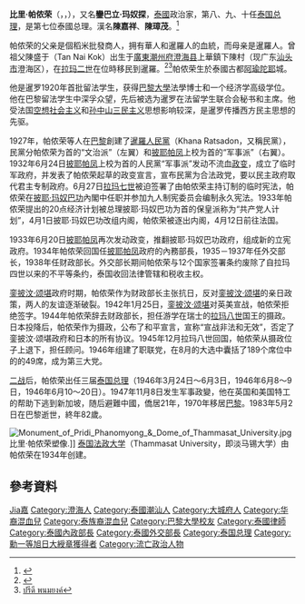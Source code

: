 {{Infobox President
| name          =比里·帕侬荣
| original_name =ปรีดี พนมยงค์
| image         =Pridi Panomyong (Scholar).jpg
| caption       =
| country       ={{THA}}
| order         = 7
| office    = 泰國總理
|monarch     = [[拉瑪八世|拉瑪八世]]<br>[[拉瑪九世|拉瑪九世]]
| term_start    =1946年3月24日
| term_end      =1946年8月23日
| predecessor   =[[寬·阿派旺|寬·阿派旺]]
| successor     =[[銮探隆·那瓦沙瓦|銮探隆·那瓦沙瓦]]
| office1    = [[攝政_(泰國)|泰國攝政]]
| term_start1   =1941年12月16 日
| term_end1     =1945年12月5日
| birth_date    =1900年5月11日
| birth_place   =[[File:Flag_of_Siam_(1855).svg|22px]] [[泰國|暹羅]][[大城府|大城府]][[阿瑜陀耶|阿瑜陀耶]]
| death_date    ={{death date and age|1983|5|2|1900|5|11}}       
| death_place   ={{FRA}}[[巴黎|巴黎]]
| religion      =
| profession    =
| spouse        = 
| party         =[[人民黨(泰國)|人民黨]]
|signature     = Thai-PM-pridi signature.png
}} 
'''比里·帕侬荣'''（{{Thai|t=ปรีดี พนมยงค์|r=Pridi Phanomyong}}，{{IPA-th|priː˧.diː˧ pʰa˦˥.nom˧.joŋ˧|IPA}}，{{bd|1900年|5月11日|1983年|5月2日|Panomyong, Pridi}}），又名'''鑾巴立·玛奴探'''，[[泰國|泰國]]政治家，第八、九、十任[[泰国总理|泰国总理]]，是第七位泰國总理。漢名'''陳嘉祥'''、'''陳璋茂'''。<ref>{{cite book|title=泰国华侨华人研究|author=[泰国] 洪林，黎道纲主编|publisher=香港社会科学出版社有限公司|year=April 2006|pages=17|isbn=962-620-127-4}}</ref>

帕侬荣的父亲是個稻米批發商人，拥有華人和暹羅人的血統，而母亲是暹羅人。曾祖父陳盛于（Tan Nai Kok）出生于[[廣東|廣東]][[潮州府|潮州府]][[澄海区|澄海县]]上華鎮下陳村（现广东[[汕头市|汕头市]]澄海区），在[[拉玛二世|拉玛二世]]在位時移民到暹羅。<ref>{{cite book|title=Pridi Banomyong–Pridi by Pridi, Selected Writings on Life, Politics and Economy|author=Pridi Phanomyong, adapted by Chris Baker and Pasuk Phongpaichit|url=http://www.amazon.com/Pridi-Selected-Writings-Politics-Economy/dp/B000UCNX8Y/ref=sr_1_4?ie=UTF8&s=books&qid=1195139428&sr=1-4|publisher=Silkworm Books|year=2000|pages=9-10–The Banomyong Family and 21–Some experiences and opinions by Pridi Banomyong|isbn=0521816157}}</ref><ref>[https://web.archive.org/web/20020207171455/http://www.geocities.com/thaifreeman/pridi/pridi.html ปรีดี  พนมยงค์]</ref>帕侬荣生於泰國古都[[阿瑜陀耶|阿瑜陀耶]]城。

他是暹罗1920年首批留法学生，获得[[巴黎大學|巴黎大學]]法學博士和一个经济学高级学位。他在巴黎留法学生中深孚众望，先后被选为暹罗在法留学生联合会秘书和主席。他受法国[[空想社会主义|空想社会主义]]和[[孙中山|孙中山]][[三民主义|三民主义]]思想影响较深，是暹罗传播西方民主思想的先驱。

1927年，帕侬荣等人在[[巴黎|巴黎]]創建了[[暹羅人民黨|暹羅人民黨]]（Khana Ratsadon，又稱民黨），民黨分帕侬荣为首的“文治派”（左翼）和[[披耶帕凤|披耶帕凤]]上校为首的“军事派”（右翼）。1932年6月24日[[披耶帕凤|披耶帕凤]]上校为首的人民黨“军事派”发动不流血[[1932年泰国六二四政变|政变]]，成立了临时军政府，并发表了帕侬荣起草的政变宣言，宣布民黨为合法政党，要以民主政府取代君主专制政府。6月27日[[拉玛七世|拉玛七世]]被迫签署了由帕侬荣主持订制的临时宪法，帕侬荣在[[披耶·玛奴巴功|披耶·玛奴巴功]]內閣中任职并参加九人制宪委员会编制永久宪法。1933年帕侬荣提出的20点经济计划被总理披耶·玛奴巴功为首的保皇派称为“共产党人计划”，4月1日披耶·玛奴巴功改组内阁，帕侬荣被逐出内阁，4月12日前往法国。

1933年6月20日[[披耶帕凤|披耶帕凤]]再次发动政变，推翻披耶·玛奴巴功政府，组成新的立宪政府。1934年帕侬荣回国任[[披耶帕凤|披耶帕凤]]政府的內務部長，1935－1937年任外交部长，1938年任财政部长。外交部长期间帕侬荣与12个国家签署条约废除了自拉玛四世以来的不平等条约，泰国收回法律管辖和税收主权。

[[銮披汶·颂堪|銮披汶·颂堪]]政府时期，帕侬荣作为财政部长主张抗日，反对[[銮披汶·颂堪|銮披汶·颂堪]]的亲日政策，两人的友谊逐渐破裂。1942年1月25日，[[銮披汶·颂堪|銮披汶·颂堪]]对英美宣战，帕侬荣拒绝签字。1944年帕侬荣辞去财政部长，担任游学在瑞士的[[拉玛八世|拉玛八世]]国王的摄政。日本投降后，帕侬荣作为摄政，公布了和平宣言，宣称“宣战非法和无效”，否定了銮披汶·颂堪政府和日本的所有协议。1945年12月拉玛八世回国，帕侬荣从摄政位子上退下，担任顾问。1946年组建了职联党，在8月的大选中囊括了189个席位中的的49席，成为第三大党。

[[二战|二战]]后，帕侬荣出任三届[[泰国总理|泰国总理]]（1946年3月24日～6月3日，1946年6月8～9日，1946年6月10～20日）。1947年11月8日发生军事政變，他在英国和美国特工的帮助下逃到新加坡，随后避難中國，僑居21年，1970年移居[[巴黎|巴黎]]。1983年5月2日在巴黎逝世，終年82歲。

[[File:Monument_of_Pridi_Phanomyong_&_Dome_of_Thammasat_University.jpg|thumb]]比里·帕侬荣塑像.]]
[[泰国法政大学|泰国法政大学]]（Thammasat University，即淡马锡大学）由帕侬荣在1934年创建。

== 參考資料 ==
<div class="references-small">
<references/>
</div>
{{commons category|Pridi Banomyong|position=left}}
{{泰国总理}}

{{Authority control}}
{{DEFAULTSORT:Phanomyong, Pridi}}
[[Category:陈姓|Jia嘉]]
[[Category:澄海人|Category:澄海人]]
[[Category:泰國潮汕人|Category:泰國潮汕人]]
[[Category:大城府人|Category:大城府人]]
[[Category:华裔混血兒|Category:华裔混血兒]]
[[Category:泰族裔混血兒|Category:泰族裔混血兒]]
[[Category:巴黎大學校友|Category:巴黎大學校友]]
[[Category:泰國律師|Category:泰國律師]]
[[Category:泰國內政部長|Category:泰國內政部長]]
[[Category:泰國外交部長|Category:泰國外交部長]]
[[Category:泰国总理|Category:泰国总理]]
[[Category:勳一等旭日大綬章獲得者|Category:勳一等旭日大綬章獲得者]]
[[Category:流亡政治人物|Category:流亡政治人物]]
